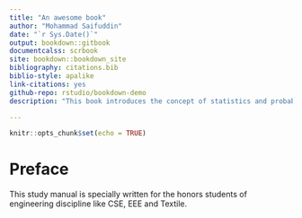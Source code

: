 ```yaml
---
title: "An awesome book"
author: "Mohammad Saifuddin"
date: "`r Sys.Date()`"
output: bookdown::gitbook
documentcalss: scrbook
site: bookdown::bookdown_site
bibliography: citations.bib
biblio-style: apalike
link-citations: yes
github-repo: rstudio/bookdown-demo
description: "This book introduces the concept of statistics and probability engineering students "

---
```


```r
knitr::opts_chunk$set(echo = TRUE)
```

# Preface {.unnumbered}

This study manual is specially written for the honors students of engineering discipline like CSE, EEE and Textile.
